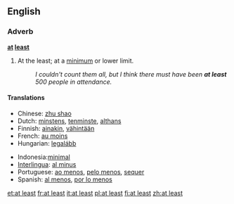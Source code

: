 ==English==
===Adverb===
'''[[at]] [[least]]'''
# At the least; at a [[minimum]] or lower limit.
#:''I couldn't count them all, but I think there must have been '''at least''' 500 people in attendance.''

====Translations====
{{top}}
*Chinese: [[zhu shao]]
*Dutch: [[minstens]], [[tenminste]], [[althans]]
*Finnish: [[ainakin]], [[vähintään]]
*French: [[au moins]]
*Hungarian: [[legalább]]
{{mid}}
*Indonesia:[[minimal]]
*[[Interlingua]]: [[al minus]]
*Portuguese: [[ao menos]], [[pelo menos]], [[sequer]]
*Spanish: [[al menos]], [[por lo menos]]
{{bottom}}

[[et:at least]]
[[fr:at least]]
[[it:at least]]
[[pl:at least]]
[[fi:at least]]
[[zh:at least]]